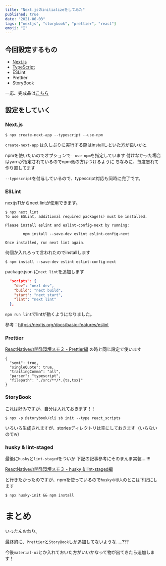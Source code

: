 ```yaml
---
title: "Next.jsのinitializeをしてみた"
published: true
date: "2021-06-03"
tags: ["nextjs", "storybook", "prettier", "react"]
emoji: "🤔"
---
```


## 今回設定するもの

- [Next.js](https://nextjs.org/)
- [TypeScript](https://www.typescriptlang.org/)
- ESLint
- Prettier
- StoryBook


一応、完成品は[こちら](https://github.com/shota1995m/nextjs_boilerplate)

## 設定をしていく

### Next.js

```
$ npx create-next-app --typescript --use-npm
```

`create-next-app` は久しぶりに実行する際はinstallしといた方が良いかと  

npmを使いたいのでオプションで`--use-npm`を指定しています
付けなかった場合はyarnが指定されているのでnpm派の方はつけるように
ちなみに、毎度忘れて作り直してます

`--typescript`を付与しているので、typescript対応も同時に完了です。


### ESLint
nextjs11からnext lintが使用できます。

```
$ npx next lint
To use ESLint, additional required package(s) must be installed.

Please install eslint and eslint-config-next by running:

        npm install --save-dev eslint eslint-config-next

Once installed, run next lint again.
```

何個か入れろって言われたのでinstallします

```
$ npm install --save-dev eslint eslint-config-next
```

package.json に`next lint`を追加します
```js:package.json
  "scripts": {
    "dev": "next dev",
    "build": "next build",
    "start": "next start",
    "lint": "next lint"
  },
```

`npm run lint`でlintが動くようになりました。

参考：https://nextjs.org/docs/basic-features/eslint

### Prettier

[ReactNativeの開発環境メモ２ - Prettier編](/blog/4) の時と同じ設定で使います

```js:.prettierrc
{
  "semi": true,
  "singleQuote": true,
  "trailingComma": "all",
  "parser": "typescript",
  "filepath": "./src/**/*.{ts,tsx}"
}
```

### StoryBook
これは好みですが、自分は入れておきます！！  

```
$ npx -p @storybook/cli sb init --type react_scripts
```

いろいろ生成されますが、storiesディレクトリは空にしておきます（いらないのでw）

### husky & lint-staged

最後に`husky`と`lint-staged`をついか
下記の記事参考にそのまんま実装....!!!

[ReactNativeの開発環境メモ３ - husky & lint-staged編](/blog/5)

と行きたかったのですが、npmを使っているので`huskyの導入`のとこは下記にします
```
$ npx husky-init && npm install
```

# まとめ

いったんおわり。

最終的に、`Prettier`と`StoryBook`しか追加してないような.....???

今後`material-ui`とか入れておいた方がいいかなって物が出てきたら追加します！
